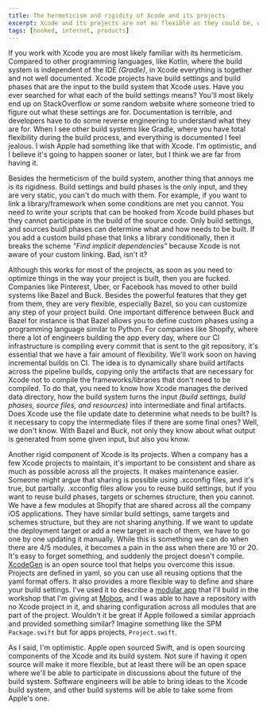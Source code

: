 ```yaml
---
title: The hermeticism and rigidity of Xcode and its projects
excerpt: Xcode and its projects are not as flexible as they could be, which makes it hard for companies to optimize their workflows and processes. In this post I'll analyze some of the things that I would improve from its build system and projects.
tags: [hooked, internet, products]
---
```


If you work with Xcode you are most likely familiar with its hermeticism. Compared to other programming languages, like Kotlin, where the build system is independent of the IDE *(Gradle)*, in Xcode everything is together and not well documented. Xcode projects have build settings and build phases that are the input to the build system that Xcode uses. Have you ever searched for what each of the build settings means? You'll most likely end up on StackOverflow or some random website where someone tried to figure out what these settings are for. Documentation is terrible, and developers have to do some reverse engineering to understand what they are for. When I see other build systems like Gradle, where you have total flexibility during the build process, and everything is documented I feel jealous. I wish Apple had something like that with Xcode. I'm optimistic, and I believe it's going to happen sooner or later, but I think we are far from having it.

Besides the hermeticism of the build system, another thing that annoys me is its rigidness. Build settings and build phases is the only input, and they are very static, you can't do much with them. For example, if you want to link a library/framework when some conditions are met you cannot. You need to write your scripts that can be hooked from Xcode build phases but they cannot participate in the build of the source code. Only build settings, and sources buidl phases can determine what and how needs to be built. If you add a custom build phase that links a library conditionally, then it breaks the scheme *"Find implicit dependencies"* because Xcode is not aware of your custom linking. Bad, isn't it?

Although this works for most of the projects, as soon as you need to optimize things in the way your project is built, then you are fucked. Companies like Pinterest, Uber, or Facebook has moved to other build systems like Bazel and Buck. Besides the powerful features that they get from them, they are very flexible, especially Bazel, so you can customize any step of your project build. One important difference between Buck and Bazel for instance is that Bazel allows you to define custom phases using a programming language similar to Python. For companies like Shopify, where there a lot of engineers building the app every day, where our CI infrastructure is compiling every commit that is sent to the git repository, it's essential that we have a fair amount of flexibility. We'll work soon on having incremental builds on CI. The idea is to dynamically share build artifacts across the pipeline builds, copying only the artifacts that are necessary for Xcode not to compile the frameworks/libraries that don't need to be compiled. To do that, you need to know how Xcode manages the derived data directory, how the build system turns the input *(build settings, build phases, source files, and resources)* into intermediate and final artifacts. Does Xcode use the file update date to determine what needs to be built? Is it necessary to copy the intermediate files if there are some final ones? Well, we don't know. With Bazel and Buck, not only they know about what output is generated from some given input, but also you know.

Another rigid component of Xcode is its projects. When a company has a few Xcode projects to maintain, it's important to be consistent and share as much as possible across all the projects. It makes maintenance easier. Someone might argue that sharing is possible using .xcconfig files, and it's true, but partially. .xcconfig files allow you to reuse build settings, but if you want to reuse build phases, targets or schemes structure, then you cannot. We have a few modules at Shopify that are shared across all the company iOS applications. They have similar build settings, same targets and schemes structure, but they are not sharing anything. If we want to update the deployment target or add a new target in each of them, we have to go one by one updating it manually. While this is something we can do when there are 4/5 modules, it becomes a pain in the ass when there are 10 or 20. It's easy to forget something, and suddenly the project doesn't compile. [XcodeGen](https://github.com/yonaskolb/XcodeGen) is an open source tool that helps you overcome this issue. Projects are defined in yaml, so you can use all reusing options that the yaml format offers. It also provides a more flexible way to define and share your build settings. I've used it to describe a [modular app](https://github.com/pepibumur/xcode-modular-apps-workshop) that I'll build in the workshop that I'm giving at [Mobos](http://romobos.com/), and I was able to have a repository with no Xcode project in it, and sharing configuration across all modules that are part of the project. Wouldn't it be great if Apple followed a similar approach and provided something similar? Imagine something like the SPM `Package.swift` but for apps projects, `Project.swift`. 

As I said, I'm optimistic. Apple open sourced Swift, and is open sourcing components of the Xcode and its build system. Not sure if having it open source will make it more flexible, but at least there will be an open space where we'll be able to participate in discussions about the future of the build system. Software engineers will be able to bring ideas to the Xcode build system, and other build systems will be able to take some from Apple's one.